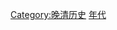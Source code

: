 {{Decade in country category|18|5|中國|亞洲}}
{{Commons category|China in the 1850s}}

[[Category:晚清历史|Category:晚清历史]]
[[Category:清朝编年史|年代]]